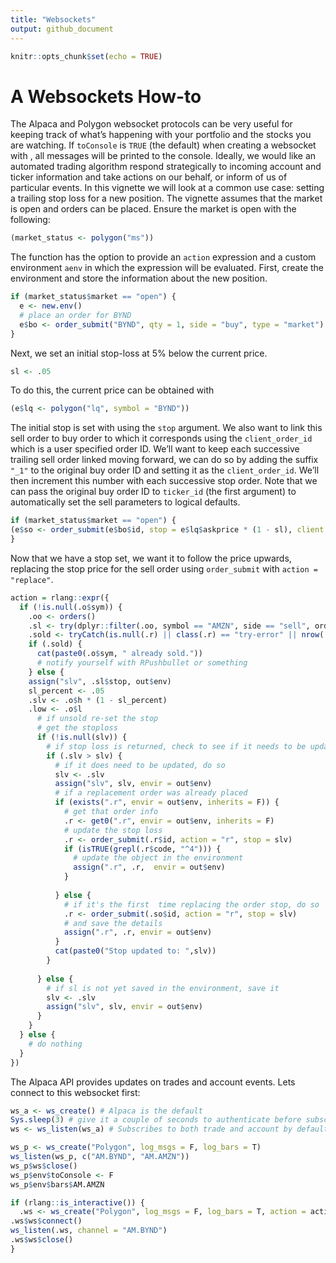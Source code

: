 ```yaml
---
title: "Websockets"
output: github_document
---
```


```r
knitr::opts_chunk$set(echo = TRUE)
```
# A Websockets How-to
The Alpaca and Polygon websocket protocols can be very useful for keeping track of what's happening with your portfolio and the stocks you are watching. If `toConsole` is `TRUE` (the default) when creating a websocket with \code{\link[AlpacaforR]{ws_create}}, all messages will be printed to the console.
Ideally, we would like an automated trading algorithm respond strategically to incoming account and ticker information and take actions on our behalf, or inform of us of particular events. 
In this vignette we will look at a common use case: setting a trailing stop loss for a new position. The vignette assumes that the market is open and orders can be placed. Ensure the market is open with the following:
```r
(market_status <- polygon("ms"))
```

The \code{\link[AlpacaforR]{ws_create}} function has the option to provide an `action` expression and a custom environment `aenv` in which the expression will be evaluated. 
First, create the environment and store the information about the new position.

```r
if (market_status$market == "open") {
  e <- new.env()
  # place an order for BYND
  e$bo <- order_submit("BYND", qty = 1, side = "buy", type = "market")
}
```

Next, we set an initial stop-loss at 5% below the current price.
```r
sl <- .05
```

To do this, the current price can be obtained with \code{\link[AlpacaforR]{polygon}}
```r
(e$lq <- polygon("lq", symbol = "BYND"))
```

The initial stop is set with \code{\link[AlpacaforR]{order_submit}} using the `stop` argument. We also want to link this sell order to buy order to which it corresponds using the `client_order_id` which is a user specified order ID. We'll want to keep each successive trailing sell order linked moving forward, we can do so by adding the suffix `"_1"` to the original buy order ID and setting it as the `client_order_id`. We'll then increment this number with each successive stop order. Note that we can pass the original buy order ID to `ticker_id` (the first argument) to automatically set the sell parameters to logical defaults.
```r
if (market_status$market == "open") {
(e$so <- order_submit(e$bo$id, stop = e$lq$askprice * (1 - sl), client = paste0(e$bo$id,"_1")))
}
```

Now that we have a stop set, we want it to follow the price upwards, replacing the stop price for the sell order using `order_submit` with `action = "replace"`.

```r
action = rlang::expr({
  if (!is.null(.o$sym)) {
    .oo <- orders()
    .sl <- try(dplyr::filter(.oo, symbol == "AMZN", side == "sell", order_type == "stop"))
    .sold <- tryCatch(is.null(.r) || class(.r) == "try-error" || nrow(.r) == 0 || length(nrow(.r)) == 0, error = function(e) T)
    if (.sold) {
      cat(paste0(.o$sym, " already sold."))
      # notify yourself with RPushbullet or something
    } else {
    assign("slv", .sl$stop, out$env)
    sl_percent <- .05
    .slv <- .o$h * (1 - sl_percent)
    .low <- .o$l
      # if unsold re-set the stop
      # get the stoploss
      if (!is.null(slv)) {
        # if stop loss is returned, check to see if it needs to be updated
        if (.slv > slv) {
          # if it does need to be updated, do so
          slv <- .slv
          assign("slv", slv, envir = out$env)
          # if a replacement order was already placed
          if (exists(".r", envir = out$env, inherits = F)) {
            # get that order info
            .r <- get0(".r", envir = out$env, inherits = F)
            # update the stop loss
            .r <- order_submit(.r$id, action = "r", stop = slv)
            if (isTRUE(grepl(.r$code, "^4"))) {
              # update the object in the environment
              assign(".r", .r,  envir = out$env)
            }
            
          } else {
            # if it's the first  time replacing the order stop, do so
            .r <- order_submit(.so$id, action = "r", stop = slv)
            # and save the details
            assign(".r", .r, envir = out$env)
          }
          cat(paste0("Stop updated to: ",slv))
        }
        
      } else {
        # if sl is not yet saved in the environment, save it
        slv <- .slv
        assign("slv", slv, envir = out$env)
      }
    }
  } else {
    # do nothing
  }
})
```

The Alpaca API provides updates on trades and account events. Lets connect to this websocket first:
```r
ws_a <- ws_create() # Alpaca is the default
Sys.sleep(3) # give it a couple of seconds to authenticate before subscribing
ws <- ws_listen(ws_a) # Subscribes to both trade and account by default
```

```r
ws_p <- ws_create("Polygon", log_msgs = F, log_bars = T)
ws_listen(ws_p, c("AM.BYND", "AM.AMZN"))
ws_p$ws$close()
ws_p$env$toConsole <- F
ws_p$env$bars$AM.AMZN
```


```r
if (rlang::is_interactive()) {
  .ws <- ws_create("Polygon", log_msgs = F, log_bars = T, action = action)
.ws$ws$connect()
ws_listen(.ws, channel = "AM.BYND")
.ws$ws$close()
}

```


```r


```

